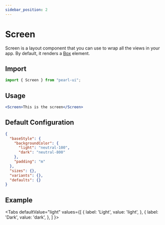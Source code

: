 ```yaml
---
sidebar_position: 2
---
```


# Screen

Screen is a layout component that you can use to wrap all the views in your app. By default, it renders a [Box](./box) element.

## Import

```jsx
import { Screen } from "pearl-ui";
```

## Usage

```jsx
<Screen>This is the screen</Screen>
```

## Default Configuration

```json
{
  "baseStyle": {
    "backgroundColor": {
      "light": "neutral-100",
      "dark": "neutral-800"
    },
    "padding": "m"
  },
  "sizes": {},
  "variants": {},
  "defaults": {}
}
```

## Example


<Tabs
  defaultValue="light"
  values={[
    { label: 'Light', value: 'light', },
    { label: 'Dark', value: 'dark', },
  ]
}>
<TabItem value="light">

<Snack snackId="@agrawal-rohit/screen-light" />

</TabItem>

<TabItem value="dark">

<Snack snackId="@agrawal-rohit/screen-dark" />

</TabItem>
</Tabs>

